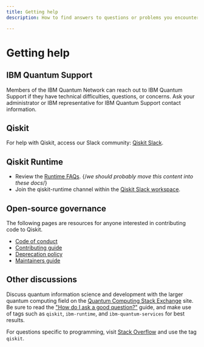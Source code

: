 ```yaml
---
title: Getting help
description: How to find answers to questions or problems you encounter while using IBM Quantum (Platform, or on IBM Cloud) or Qiskit Runtime

---
```


# Getting help



## IBM Quantum Support

Members of the IBM Quantum Network can reach out to IBM Quantum Support if they have technical difficulties, questions, or concerns. Ask your administrator or  IBM representative for IBM Quantum Support contact information.


## Qiskit

For help with Qiskit, access our Slack community: [Qiskit Slack](https://qisk.it/join-slack).

## Qiskit Runtime

- Review the [Runtime FAQs](/start/runtime#runtime-faqs). {/*we should probably move this content into these docs*/}
- Join the qiskit-runtime channel within the [Qiskit Slack workspace](https://qisk.it/join-slack).

## Open-source governance

The following pages are resources for anyone interested in contributing code to Qiskit.

- [Code of conduct](https://github.com/Qiskit/qiskit-metapackage/blob/master/CODE_OF_CONDUCT.md)
- [Contributing guide](https://qiskit.org/documentation/contributing_to_qiskit.html#contributing-links)
- [Deprecation policy](https://qiskit.org/documentation/deprecation_policy.html)
- [Maintainers guide](https://qiskit.org/documentation/maintainers_guide.html)

## Other discussions

Discuss quantum information science and development with the larger quantum computing field on the [Quantum Computing Stack Exchange](https://quantumcomputing.stackexchange.com/questions/) site. Be sure to read the ["How do I ask a good question?"](https://quantumcomputing.stackexchange.com/help/how-to-ask) guide, and make use of tags such as `qiskit`, `ibm-runtime`, and `ibm-quantum-services` for best results.

For questions specific to programming, visit [Stack Overflow](https://stackoverflow.com/) and use the tag `qiskit`.

